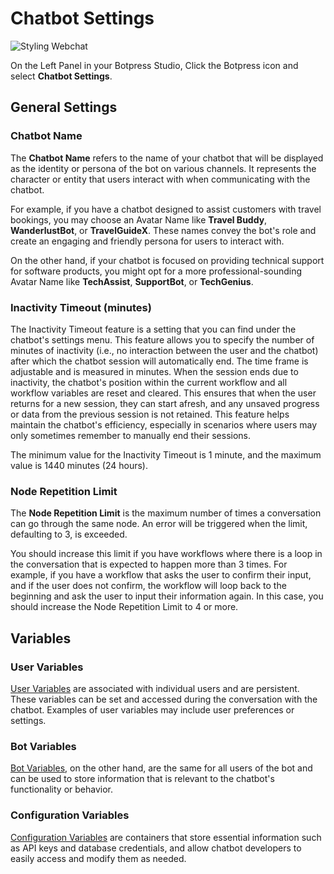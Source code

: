 
# Chatbot Settings

![Styling Webchat](/docs/content/chatbot-settings-cover.png)

On the Left Panel in your Botpress Studio, Click the Botpress icon and select **Chatbot Settings**.

## General Settings

### Chatbot Name

The **Chatbot Name** refers to the name of your chatbot that will be displayed as the identity or persona of the bot on various channels. It represents the character or entity that users interact with when communicating with the chatbot.

For example, if you have a chatbot designed to assist customers with travel bookings, you may choose an Avatar Name like **Travel Buddy**, **WanderlustBot**, or **TravelGuideX**. These names convey the bot's role and create an engaging and friendly persona for users to interact with.

On the other hand, if your chatbot is focused on providing technical support for software products, you might opt for a more professional-sounding Avatar Name like **TechAssist**, **SupportBot**, or **TechGenius**.

### Inactivity Timeout (minutes)

The Inactivity Timeout feature is a setting that you can find under the chatbot's settings menu. This feature allows you to specify the number of minutes of inactivity (i.e., no interaction between the user and the chatbot) after which the chatbot session will automatically end. The time frame is adjustable and is measured in minutes. When the session ends due to inactivity, the chatbot's position within the current workflow and all workflow variables are reset and cleared. This ensures that when the user returns for a new session, they can start afresh, and any unsaved progress or data from the previous session is not retained. This feature helps maintain the chatbot's efficiency, especially in scenarios where users may only sometimes remember to manually end their sessions.

<Callout type="info">
  The minimum value for the Inactivity Timeout is 1 minute, and the maximum value is 1440 minutes (24 hours).
</Callout>

### Node Repetition Limit

The **Node Repetition Limit** is the maximum number of times a conversation can go through the same node. An error will be triggered when the limit, defaulting to 3, is exceeded.

You should increase this limit if you have workflows where there is a loop in the conversation that is expected to happen more than 3 times. For example, if you have a workflow that asks the user to confirm their input, and if the user does not confirm, the workflow will loop back to the beginning and ask the user to input their information again. In this case, you should increase the Node Repetition Limit to 4 or more.

## Variables

### User Variables

[User Variables](../../../cloud/studio/variables/#user-variables) are associated with individual users and are persistent. These variables can be set and accessed during the conversation with the chatbot. Examples of user variables may include user preferences or settings.

### Bot Variables

[Bot Variables](../../../cloud/studio/variables/#bot-variables), on the other hand, are the same for all users of the bot and can be used to store information that is relevant to the chatbot's functionality or behavior.

### Configuration Variables

[Configuration Variables](../../../cloud/studio/variables/#configuration-variables) are containers that store essential information such as API keys and database credentials, and allow chatbot developers to easily access and modify them as needed.
